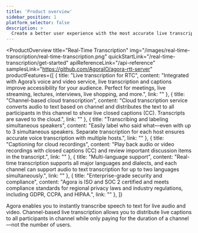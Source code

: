 ```yaml
---
title: 'Product overview'
sidebar_position: 1
platform_selector: false
description: >
  Create a better user experience with the most accurate live transcription and subtitling.
---
```



<ProductOverview
    title="Real-Time Transcription"
    img="/images/real-time-transcription/real-time-transcription.png"
    quickStartLink="/real-time-transcription/get-started"
    apiReferenceLink="/api-reference"
    samplesLink="https://github.com/AgoraIO/agora-rtt-server"
    productFeatures={[
        {
            title: "Live transcription for RTC",
            content: "Integrated with Agora’s voice and video service, live transcription and captions improve accessibility for your audience. Perfect for meetings, live streaming, lectures, interviews, live shopping, and more.",
            link: ""
        },
        {
            title: "Channel-based cloud transcription",
            content: "Cloud transcription service converts audio to text based on channel and distributes the text to all participants in this channel to show live closed captions (CC). Transcripts are saved to the cloud.",
            link: ""
        },
        {
            title: "Transcribing and labeling simultaneous speakers",
            content: "Easily label who said what—even with up to 3 simultaneous speakers. Separate transcription for each host ensures accurate voice transcription with multiple hosts.",
            link: ""
        },
        {
            title: "Captioning for cloud recordings",
            content: "Play back audio or video recordings with closed captions (CC) and review important discussion items in the transcript.",
            link: ""
        },
        {
            title: "Multi-language support",
            content: "Real-time transcription supports all major languages and dialects, and each channel can support audio to text transcription for up to two languages simultaneously.",
            link: ""
        },
        {
            title: "Enterprise-grade security and compliance",
            content: "Agora is ISO and SOC 2 certified and meets compliance standards for regional privacy laws and industry regulations, including GDPR, CCPA, and HIPAA.",
            link: ""
        },
    ]}

>

Agora <Vg k="RTT" /> enables you to instantly transcribe speech to text for live audio and video. Channel-based live transcription allows you to distribute live captions to all participants in channel while only paying for the duration of a channel—not the number of users.



</ProductOverview>